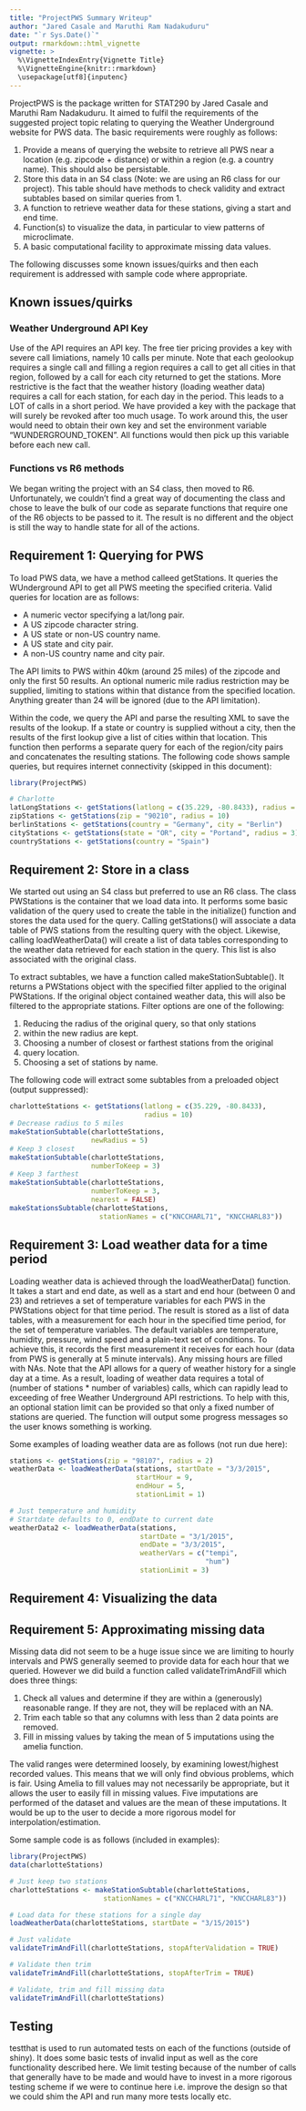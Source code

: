 ```yaml
---
title: "ProjectPWS Summary Writeup"
author: "Jared Casale and Maruthi Ram Nadakuduru"
date: "`r Sys.Date()`"
output: rmarkdown::html_vignette
vignette: >
  %\VignetteIndexEntry{Vignette Title}
  %\VignetteEngine{knitr::rmarkdown}
  \usepackage[utf8]{inputenc}
---
```


ProjectPWS is the package written for STAT290 by Jared Casale and Maruthi Ram Nadakuduru. It aimed to fulfil the requirements of the suggested project topic relating to querying the Weather Underground website for PWS data. The basic requirements were roughly as follows:

1. Provide a means of querying the website to retrieve all PWS near a location (e.g. zipcode + distance) or within a region (e.g. a country name). This should also be persistable.
2. Store this data in an S4 class (Note: we are using an R6 class for our project). This table should have methods to check validity and extract subtables based on similar queries from 1.
3. A function to retrieve weather data for these stations, giving a start and end time.
4. Function(s) to visualize the data, in particular to view patterns of microclimate.
5. A basic computational facility to approximate missing data values.

The following discusses some known issues/quirks and then each requirement is addressed with sample code where appropriate.

## Known issues/quirks
### Weather Underground API Key
Use of the API requires an API key. The free tier pricing provides a key with severe call limiations, namely 10 calls per minute. Note that each geolookup requires a single call and filling a region requires a call to get all cities in that region, followed by a call for each city returned to get the stations. More restrictive is the fact that the weather history (loading weather data) requires a call for each station, for each day in the period. This leads to a LOT of calls in a short period. We have provided a key with the package that will surely be revoked after too much usage. To work around this, the user would need to obtain their own key and set the environment variable "WUNDERGROUND_TOKEN". All functions would then pick up this variable before each new call.


### Functions vs R6 methods
We began writing the project with an S4 class, then moved to R6. Unfortunately, we couldn't find a great way of documenting the class and chose to leave the bulk of our code as separate functions that require one of the R6 objects to be passed to it. The result is no different and the object is still the way to handle state for all of the actions.

## Requirement 1: Querying for PWS

To load PWS data, we have a method calleed getStations. It queries the WUnderground API to get all PWS meeting the specified criteria. Valid queries for location are as follows:

* A numeric vector specifying a lat/long pair.
* A US zipcode character string.
* A US state or non-US country name.
* A US state and city pair.
* A non-US country name and city pair.

The API limits to PWS within 40km (around 25 miles) of the zipcode and only the first 50 results. An optional numeric mile radius restriction may be supplied, limiting to stations within that distance from the specified location. Anything greater than 24 will be ignored (due to the API limitation).

Within the code, we query the API and parse the resulting XML to save the results of the lookup. If a state or country is supplied without a city, then the results of the first lookup give a list of cities within that location. This function then performs a separate query for each of the region/city pairs and concatenates the resulting stations. The following code shows sample queries, but requires internet connectivity (skipped in this document):

```r
library(ProjectPWS)

# Charlotte
latLongStations <- getStations(latlong = c(35.229, -80.8433), radius = 2)
zipStations <- getStations(zip = "90210", radius = 10)
berlinStations <- getStations(country = "Germany", city = "Berlin")
cityStations <- getStations(state = "OR", city = "Portand", radius = 3)
countryStations <- getStations(country = "Spain")
```

## Requirement 2: Store in a class
We started out using an S4 class but preferred to use an R6 class. The class PWStations is the container that we load data into. It performs some basic validation of the query used to create the table in the initialize() function and stores the data used for the query. Calling getStations() will associate a data table of PWS stations from the resulting query with the object. Likewise, calling loadWeatherData() will create a list of data tables corresponding to the weather data retrieved for each station in the query. This list is also associated with the original class.

To extract subtables, we have a function called makeStationSubtable(). It returns a PWStations object with the specified filter applied to the original PWStations. If the original object contained weather data, this will also be filtered to the appropriate stations. Filter options are one of the following:

1. Reducing the radius of the original query, so that only stations
2. within the new radius are kept.
3. Choosing a number of closest or farthest stations from the original
4. query location.
5. Choosing a set of stations by name.

The following code will extract some subtables from a preloaded object (output suppressed):

```r
charlotteStations <- getStations(latlong = c(35.229, -80.8433), 
                                 radius = 10)
# Decrease radius to 5 miles
makeStationSubtable(charlotteStations, 
                    newRadius = 5)
# Keep 3 closest
makeStationSubtable(charlotteStations, 
                    numberToKeep = 3) 
# Keep 3 farthest
makeStationSubtable(charlotteStations, 
                    numberToKeep = 3, 
                    nearest = FALSE)
makeStationsSubtable(charlotteStations,
                      stationNames = c("KNCCHARL71", "KNCCHARL83"))
```

## Requirement 3: Load weather data for a time period
Loading weather data is achieved through the loadWeatherData() function. It takes a start and end date, as well as a start and end hour (between 0 and 23) and retrieves a set of temperature variables for each PWS in the PWStations object for that time period. The result is stored as a list of data tables, with a measurement for each hour in the specified time period, for the set of temperature variables. The default variables are temperature, humidity, pressure, wind speed and a plain-text set of conditions. To achieve this, it records the first measurement it receives for each hour (data from PWS is generally at 5 minute intervals). Any missing hours are filled with NAs. Note that the API allows for a query of weather history for a single day at a time. As a result, loading of weather data requires a total of (number of stations * number of variables) calls, which can rapidly lead to exceeding of free Weather Underground API restrictions. To help with this, an optional station limit can be provided so that only a fixed number of stations are queried. The function will output some progress messages so the user knows something is working.

Some examples of loading weather data are as follows (not run due here):

```r
stations <- getStations(zip = "98107", radius = 2)
weatherData <- loadWeatherData(stations, startDate = "3/3/2015",
                               startHour = 9,
                               endHour = 5,
                               stationLimit = 1)

# Just temperature and humidity
# Startdate defaults to 0, endDate to current date
weatherData2 <- loadWeatherData(stations, 
                                startDate = "3/1/2015",
                                endDate = "3/3/2015", 
                                weatherVars = c("tempi",
                                                "hum")
                                stationLimit = 3)
```

## Requirement 4: Visualizing the data

## Requirement 5: Approximating missing data
Missing data did not seem to be a huge issue since we are limiting to hourly intervals and PWS generally seemed to provide data for each hour that we queried. However we did build a function called validateTrimAndFill which does three things:

1. Check all values and determine if they are within a (generously) reasonable range. If they are not, they will be replaced with an NA.
2. Trim each table so that any columns with less than 2 data points are removed.
3. Fill in missing values by taking the mean of 5 imputations using the amelia function.

The valid ranges were determined loosely, by examining lowest/highest recorded values. This means that we will only find obvious problems, which is fair. Using Amelia to fill values may not necessarily be appropriate, but it allows the user to easily fill in missing values. Five imputations are performed of the dataset and values are the mean of these imputations. It would be up to the user to decide a more rigorous model for interpolation/estimation.

Some sample code is as follows (included in examples):

```r
library(ProjectPWS)
data(charlotteStations)

# Just keep two stations
charlotteStations <- makeStationSubtable(charlotteStations,
                       stationNames = c("KNCCHARL71", "KNCCHARL83"))

# Load data for these stations for a single day
loadWeatherData(charlotteStations, startDate = "3/15/2015")

# Just validate
validateTrimAndFill(charlotteStations, stopAfterValidation = TRUE)

# Validate then trim
validateTrimAndFill(charlotteStations, stopAfterTrim = TRUE)

# Validate, trim and fill missing data
validateTrimAndFill(charlotteStations)
```

## Testing
testthat is used to run automated tests on each of the functions (outside of shiny). It does some basic tests of invalid input as well as the core functionality described here. We limit testing because of the number of calls that generally have to be made and would have to invest in a more rigorous testing scheme if we were to continue here i.e. improve the design so that we could shim the API and run many more tests locally etc.

